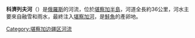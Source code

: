 '''科濟列夫河'''（{{lang-ru|Козыревская}}）是[[俄羅斯|俄羅斯]]的河流，位於[[堪察加半島|堪察加半島]]，河道全長約36公里，河水主要來自融雪和雨水，最終注入[[堪察加河|堪察加河]]，是[[鮭魚|鮭魚]]的產卵地。

{{Russia-geo-stub}}
[[Category:堪察加边疆区河流|Category:堪察加边疆区河流]]